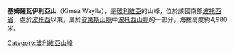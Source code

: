 '''基姆薩瓦伊利亞山'''（Kimsa Waylla），是[[玻利維亞|玻利維亞]]的山峰，位於該國南部[[波托西省|波托西省]]，處於[[波托西|波托西]]以東，屬於[[安第斯山脈|安第斯山脈]]中[[波托西山脈|波托西山脈]]的一部分，海拔高度約4,980米。

{{Bolivia-geo-stub}}
[[Category:玻利維亞山峰|Category:玻利維亞山峰]]